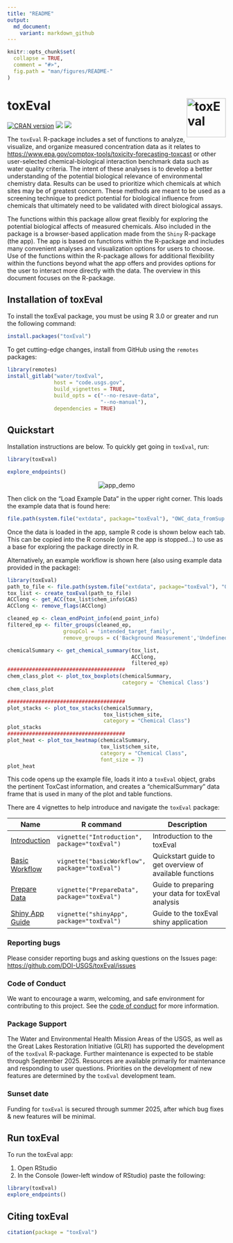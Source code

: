 ```yaml
---
title: "README"
output:
  md_document:
    variant: markdown_github
---
```



```r
knitr::opts_chunk$set(
  collapse = TRUE,
  comment = "#>",
  fig.path = "man/figures/README-"
)
```
# toxEval <img src="man/figures/toxEval.png" alt="toxEval" class="logo" style="width:90px;height:auto;" align="right" />


[![CRAN version](http://www.r-pkg.org/badges/version/toxEval)](https://cran.r-project.org/package=toxEval)
[![](http://cranlogs.r-pkg.org/badges/toxEval)](https://cran.r-project.org/package=toxEval)
[![](http://cranlogs.r-pkg.org/badges/grand-total/toxEval)](https://cran.r-project.org/package=toxEval)

The `toxEval` R-package includes a set of functions to analyze, visualize, and organize measured concentration data as it relates to [https://www.epa.gov/comptox-tools/toxicity-forecasting-toxcast](https://www.epa.gov/comptox-tools/toxicity-forecasting-toxcast) or other user-selected chemical-biological interaction benchmark data such as water quality criteria. The intent of these analyses is to develop a better understanding of the potential biological relevance of environmental chemistry data. Results can be used to prioritize which chemicals at which sites may be of greatest concern. These methods are meant to be used as a screening technique to predict potential for biological influence from chemicals that ultimately need to be validated with direct biological assays. 

The functions within this package allow great flexibly for exploring the potential biological affects of measured chemicals. Also included in the package is a browser-based application made from the `Shiny` R-package (the app). The app is based on functions within the R-package and includes many convenient analyses and visualization options for users to choose. Use of the functions within the R-package allows for additional flexibility within the functions beyond what the app offers and provides options for the user to interact more directly with the data. The overview in this document focuses on the R-package. 

## Installation of toxEval

To install the toxEval package, you must be using R 3.0 or greater and run the following command:

```r
install.packages("toxEval")
```

To get cutting-edge changes, install from GitHub using the `remotes` packages:

```r
library(remotes)
install_gitlab("water/toxEval",
               host = "code.usgs.gov",
               build_vignettes = TRUE, 
               build_opts = c("--no-resave-data",
                              "--no-manual"),
               dependencies = TRUE)
```

## Quickstart

Installation instructions are below. To quickly get going in `toxEval`, run:

```r
library(toxEval)
```

```r
explore_endpoints()
```

<p align="center">
  <img src="https://code.usgs.gov/water/toxEval/raw/main/man/figures/app.gif" alt="app_demo">
</p>

Then click on the "Load Example Data" in the upper right corner. This loads the example data that is found here:

```r
file.path(system.file("extdata", package="toxEval"), "OWC_data_fromSup.xlsx")
```
Once the data is loaded in the app, sample R code is shown below each tab. This can be copied into the R console (once the app is stopped...) to use as a base for exploring the package directly in R.

Alternatively, an example workflow is shown here (also using example data provided in the package):

```r
library(toxEval)
path_to_file <- file.path(system.file("extdata", package="toxEval"), "OWC_data_fromSup.xlsx")
tox_list <- create_toxEval(path_to_file)
ACClong <- get_ACC(tox_list$chem_info$CAS)
ACClong <- remove_flags(ACClong)

cleaned_ep <- clean_endPoint_info(end_point_info)
filtered_ep <- filter_groups(cleaned_ep, 
                  groupCol = 'intended_target_family',
                  remove_groups = c('Background Measurement','Undefined'))

chemicalSummary <- get_chemical_summary(tox_list, 
                                        ACClong, 
                                        filtered_ep)
######################################
chem_class_plot <- plot_tox_boxplots(chemicalSummary,
                                     category = 'Chemical Class')
chem_class_plot

######################################
plot_stacks <- plot_tox_stacks(chemicalSummary, 
                               tox_list$chem_site, 
                               category = "Chemical Class")
plot_stacks
######################################
plot_heat <- plot_tox_heatmap(chemicalSummary, 
                              tox_list$chem_site, 
                              category = "Chemical Class",
                              font_size = 7)
plot_heat
```

This code opens up the example file, loads it into a `toxEval` object, grabs the pertinent ToxCast information, and creates a "chemicalSummary" data frame that is used in many of the plot and table functions.

There are 4 vignettes to help introduce and navigate the `toxEval` package:

|Name|R command|Description |
|----------|------------|-----------------------------------------|
|[Introduction](https://doi-usgs.github.io/toxEval/articles/Introduction.html) | `vignette("Introduction", package="toxEval")`|Introduction to the toxEval |
|[Basic Workflow](https://doi-usgs.github.io/toxEval/articles/basicWorkflow.html) | `vignette("basicWorkflow", package="toxEval")`|Quickstart guide to get overview of available functions |
|[Prepare Data](https://doi-usgs.github.io/toxEval/articles/PrepareData.html) | `vignette("PrepareData", package="toxEval")`|Guide to preparing your data for toxEval analysis|
|[Shiny App Guide](https://doi-usgs.github.io/toxEval/articles/shinyApp.html) | `vignette("shinyApp", package="toxEval")`|Guide to the toxEval shiny application|

### Reporting bugs

Please consider reporting bugs and asking questions on the Issues page:
[https://github.com/DOI-USGS/toxEval/issues](https://github.com/DOI-USGS/toxEval/issues)


### Code of Conduct

We want to encourage a warm, welcoming, and safe environment for contributing to this project. See the [code of conduct](https://github.com/DOI-USGS/toxEval/blob/main/CONDUCT.md) for more information.

### Package Support

The Water and Environmental Health  Mission Areas of the USGS, as well as the Great Lakes Restoration Initiative (GLRI) has supported the development of the `toxEval` R-package. Further maintenance is expected to be stable through September 2025. Resources are available primarily for maintenance and responding to user questions. Priorities on the development of new features are determined by the `toxEval` development team.


### Sunset date 

Funding for `toxEval` is secured through summer 2025, after which bug fixes & new features will be minimal.


## Run toxEval

To run the toxEval app:

1. Open RStudio
2. In the Console (lower-left window of RStudio) paste the following:

```r
library(toxEval)
explore_endpoints()

```

## Citing toxEval


```r
citation(package = "toxEval")
```


